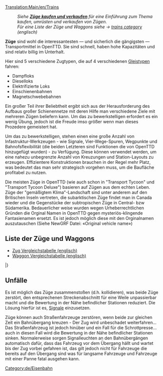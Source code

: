 [[Translation:Main/en/Trains]]{{en/-}}{{de/Inhaltsverzeichnis}}
:''Siehe '''[[Main/de/Züge kaufen und verkaufen|Züge kaufen und verkaufen]]''' für eine Einführung zum Thema kaufen, umrüsten und verkaufen von Zügen.''
:''Für eine Liste der Züge und Waggons siehe -> [[Category/en/Trains|trains category]] (englisch)''

'''Züge''' sind wohl die interessantesten — und sicherlich die gängigsten — Transportmittel in OpenTTD. Sie sind schnell, haben hohe Kapazitäten und sind relativ billig im Unterhalt. 

Hier sind 5 verschiedene Zugtypen, die auf 4 verschiedenen [[Main/de/Gleistyp|Gleistypen]] fahren:
*Dampfloks
*Dieselloks
*Elektrifizierte Loks
*Einschienenbahnen
*Magnetschwebebahnen


Ein großer Teil ihrer Beliebtheit ergibt sich aus der Herausforderung des Aufbaus großer Schienennetze mit deren Hilfe man verschiedene Ziele mit mehreren Zügen beliefern kann. Um das zu bewerkstelligen erfordert es ein wenig Übung, jedoch ist die Freude imso größer wenn man dieses Prozedere gemeistert hat.

Um das zu bewerkstelligen, stehen einen eine große Anzahl von Infastruktur-Werkzeugen - wie Signale, Vier-Wege-Spuren, Wegpunkte und Bahnofsflexibilität (die beiden Letzteren sind Funktionen die von OpenTTD hinzugefügt wurden) - zu Verfügung.
Diese können verwendet werden, um eine nahezu unbegrenzte Anzahl von Kreuzungen und Station-Layouts zu erzeugen.
Effizientere Konstruktionen brauchen in der Regel mehr Platz, was bedeutet das man sehr strategisch vorgehen muss, um die Baufläche profitabel zu nutzen.

Die meisten Züge in OpenTTD (wie auch schon in "Transport Tycoon" und "Transport Tycoon Deluxe") basieren auf Zügen aus dem echten Leben. Züge der "gemäßigtem Klima"-Landschaft sind unter anderem auf den Britischen Inseln vertreten, die subarktischen Züge findet man in Canada wieder und die Gegenstücke der subtropischen Züge in Central- bzw Südamerika. Bedauerlicher weise wurden wegen Urheberrechtlichen Gründen die Orginal Namen in OpenTTD gegen mysteriös-klingende Fantasienamen ersetzt. Es ist jedoch möglich diese mit den Orginalnamen auszutauschen (Siehe NewGRF Datei: «Original vehicle name»)  

==Liste der Züge und Waggons==

* [[Main/en/Train Comparison|Zug Vergleichstabelle (englisch)]]
* [[Main/en/Carriages Comparison|Waggon Vergleichstabelle (englisch)]]

{{Template:FahrzeugListe/Start/De}}
{{Template:VehicleTable/Header|Dampf}}
{{Template:VehicleTable/Row
|
*[[File:en/Kirbypaultank.png|Kirby Paul Tank Zugmaschine]] [[Main/de/Kirby Paul Tank|Kirby Paul Tank]]
*[[File:en/Chaneyjubilee.png|Chaney "Jubilee" Zugmaschine]] [[Main/de/Chaney "Jubilee"|Chaney "Jubilee"]]
*[[File:en/Ginzua4.png|Ginzu "A4" Zugmaschine]] [[Main/de/Ginzu "A4"|Ginzu "A4"]]
*[[File:en/Sh8p.png|SH "8P" Zugmaschine]] [[Main/de/SH "8P"|SH "8P"]]
|
*[[File:en/Wills280.png|Wills 2-8-0 Zugmaschine]] [[Main/de/Wills 2-8-0|Wills 2-8-0]]
|
*[[File:en/Wills280.png|Wills 2-8-0 Zugmaschine]] [[Main/de/Wills 2-8-0|Wills 2-8-0]]
|
*[[File:en/Powernautchoochoo.png|Ploddyphut Choo-Choo Zugmaschine]] [[Main/de/Ploddyphut Choo-Choo|Ploddyphut Choo-Choo]]
*[[File:en/Ploddyphutchoochoo.png|Powernaut Choo-Choo Zugmaschine]] [[Main/de/Powernaut Choo-Choo|Powernaut Choo-Choo]]
*[[File:en/Mightymoverchoochoo.png|Might Mover Choo-Choo Zugmaschine]] [[Main/de/Mightymover Choo-Choo|Mightymover Choo-Choo]]
}}
{{Template:VehicleTable/Header|Diesel}}
{{Template:VehicleTable/Row
|
*[[File:en/Manleymoreldmu.png|Manley-Morel DMU Zugmaschine]] [[Main/de/Manley-Morel DMU|Manley-Morel DMU]]
*[[File:en/Shhendry25.png|SH/Hendry "25" Zugmaschine]] [[Main/de/SH/Hendry "25"|SH/Hendry "25"]]
*[[File:en/Uu37.png|UU "37" Zugmaschine]] [[Main/de/UU "37"|UU "37"]]
*[[File:en/Floss47.png|Floss "47" Zugmaschine]] [[Main/de/Floss "47"|Floss "47"]]
*[[File:en/Sh125.png|SH "125" Zugmaschine]] [[Main/de/SH "125"|SH "125"]]
*[[File:en/Dash.png|"Dash" Zugmaschine]] [[Main/de/Dash|'Dash']]
|
*[[File:en/Mjs250.png|MJS 250 Zugmaschine]] [[Main/de/MJS250|MJS250]]
*[[File:en/Kelling3100.png|Kelling 3100 Zugmaschine]] [[Main/de/Kelling 3100|Kelling 3100]]
*[[File:en/Cs4000.png|CS4000 Zugmaschine]] [[Main/de/CS4000|CS4000]]
*[[File:en/Cs2400.png|CS2400 Zugmaschine]] [[Main/de/CS2400|CS2400]]
*[[File:en/Mjs1000.png|MJS 1000 Zugmaschine]] [[Main/de/MJS 1000|MJS 1000]]
*[[File:en/Centennial.png|Centennial Zugmaschine]] [[Main/de/Centennial|Centennial]]
*[[File:en/Turnerturbo.png|Turner Turbo]] [[Main/de/Turner Turbo|Turner Turbo]]
|
*[[File:en/Mjs250.png|MJS 250 Zugmaschine]] [[Main/de/MJS250|MJS250]]
*[[File:en/Kelling3100.png|Kelling 3100 Zugmaschine]] [[Main/de/Kelling 3100|Kelling 3100]]
*[[File:en/Cs4000.png|CS4000 Zugmaschine]] [[Main/de/CS4000|CS4000]]
*[[File:en/Cs2400.png|CS2400 Zugmaschine]] [[Main/de/CS2400|CS2400]]
*[[File:en/Mjs1000.png|MJS 1000 Zugmaschine]] [[Main/de/MJS 1000|MJS 1000]]
*[[File:en/Centennial.png|Centennial Zugmaschine]] [[Main/de/Centennial|Centennial]]
*[[File:en/Turnerturbo.png|Turner Turbo]] [[Main/de/Turner Turbo|Turner Turbo]]
|
*[[File:en/Ploddyphutdiesel.png|Ploddyphut Diesel]] [[Main/de/Ploddyphut Diesel|Ploddyphut Diesel]]
*[[File:en/Powernautdiesel.png|Powernaut Diesel]] [[Main/de/Powernaut Diesel|Powernaut Diesel]]
}}
{{Template:VehicleTable/Header|Elektrisch}}
{{Template:VehicleTable/Row
|
*[[File:en/Sh30.png|SH "30" Zugmaschine]] [[Main/de/SH "30"|SH "30"]]
*[[File:en/Sh40.png|SH "40" Zugmaschine]] [[Main/de/SH "40"|SH "40"]]
*[[File:en/Tim.png|"T.I.M" Zugmaschine]] [[Main/de/"T.I.M."|"T.I.M."]]
*[[File:en/Asiastar.png|"Asiastar" Zugmaschine]] [[Main/de/AsiaStar|"AsiaStar"]]
|
Keine
|
Keine
|
Keine
}}
{{Template:VehicleTable/Header|Einschienenbahn}}
{{Template:VehicleTable/Row
|
*[[File:en/X2001.png|X2001 Monorail Zugmaschine]] [[Main/de/X2001|'X2001']]
*[[File:en/Millenniumz1.png|Milennium 'Z1' Monorail Zugmaschine]] [[Main/de/Millennium Z1|'Millennium Z1']]
|
*[[File:en/X2001.png|X2001 Monorail Zugmaschine]] [[Main/de/X2001|'X2001']]
*[[File:en/Millenniumz1.png|Milennium 'Z1' Monorail Zugmaschine]] [[Main/de/Millennium Z1|'Millennium Z1']]
|
*[[File:en/X2001.png|X2001 Monorail Zugmaschine]] [[Main/de/X2001|'X2001']]
*[[File:en/Millenniumz1.png|Milennium 'Z1' Monorail Zugmaschine]] [[Main/de/Millennium Z1|'Millennium Z1']]
|
*[[File:en/Wizzowowz99.png|Wizzowow 'Z99' Monorail Zugmaschine]] [[Main/de/Wizzowow Z99|Wizzowow Z99]]
}}
{{Template:VehicleTable/Header|Magnetschwebebahn}}
{{Template:VehicleTable/Row
|
*[[File:en/Lev1leviathan.png|MagLev Zugmaschine 1: Leviathan]] [[Main/de/Lev1 'Leviathan'|Lev1 'Leviathan']]
*[[File:en/Lev2cyclops.png|MagLev Zugmaschine 2: Cyclops]] [[Main/de/Lev2 'Cyclops'|Lev2 'Cyclops']]
*[[File:en/Lev3pegasus.png|MagLev Zugmaschine 3: Pegasus]] [[Main/de/Lev3 'Pegasus'|Lev3 'Pegasus']]
*[[File:en/Lev4chimaerarhead.png|MagLev Zugmaschine 4: Chimaera (front)]] [[Main/de/Lev4 'Chimaera'|Lev4 'Chimaera']]
|
*[[File:en/Lev1leviathan.png|MagLev Zugmaschine 1: Leviathan]] [[Main/de/Lev1 'Leviathan'|Lev1 'Leviathan']]
*[[File:en/Lev2cyclops.png|MagLev Zugmaschine 2: Cyclops]] [[Main/de/Lev2 'Cyclops'|Lev2 'Cyclops']]
*[[File:en/Lev3pegasus.png|MagLev Zugmaschine 3: Pegasus]] [[Main/de/Lev3 'Pegasus'|Lev3 'Pegasus']]
*[[File:en/Lev4chimaerarhead.png|MagLev Zugmaschine 4: Chimaera (front)]] [[Main/de/Lev4 'Chimaera'|Lev4 'Chimaera']]
|
*[[File:en/Lev1leviathan.png|MagLev Zugmaschine 1: Leviathan]] [[Main/de/Lev1 'Leviathan'|Lev1 'Leviathan']]
*[[File:en/Lev2cyclops.png|MagLev Zugmaschine 2: Cyclops]] [[Main/de/Lev2 'Cyclops'|Lev2 'Cyclops']]
*[[File:en/Lev3pegasus.png|MagLev Zugmaschine 3: Pegasus]] [[Main/de/Lev3 'Pegasus'|Lev3 'Pegasus']]
*[[File:en/Lev4chimaerarhead.png|MagLev Zugmaschine 4: Chimaera (front)]] [[Main/de/Lev4 'Chimaera'|Lev4 'Chimaera']]
|
*[[File:en/Wizzowowrocketeer.png|Toyland Wizzowow Rocketeer]] [[Main/de/Wizzowow Rocketeer|Wizzowow Rocketeer]]
}}
{{Template:VehicleTable/Header|Waggons}}
{{Template:VehicleTable/Row
|
*[[File:en/Passengercarriage.png|Standard Passenger Carriage]] [[Main/de/Passagierwaggon|Passagierwaggon]]
*[[File:en/Mailvan.png|Standard Mail Van]] [[Main/de/Postwaggon|Postwaggon]]
*[[File:en/Coaltruck.png|Standard Coal Truck]] [[Main/de/Kohlewaggon|Kohlewaggon]]
*[[File:en/Oiltanker.png|Standard Oil Tanker]] [[Main/de/Öltanker]]
*[[File:en/Livestockvan.png|Standard Livestock Van]] [[Main/de/Lebensmitteltransporter|Lebensmitteltransporter]]
*[[File:en/Goodsvan.png|Standard Goods Van]] [[Main/de/Güterwaggon|Güterwaggon]]
*[[File:en/Grainhopper.png|Standard Grain Hopper]] [[Main/de/Getreidewaggon|Getreidewaggon]]
*[[File:en/Woodtruck.png|Standard Wood Truck]] [[Main/de/Holzwaggon|Holzwaggon]]
*[[File:en/Ironorehopper.png|Standard Iron Ore Hopper]] [[Main/de/Eisenerzwaggon|Eisenerzwaggon]]
*[[File:en/Steeltruck.png|Standard Steel Truck]] [[Main/de/Stahltransporter|Stahltransporter]]
*[[File:en/Armouredvan.png|Standard Armoured Van]] [[Main/de/Sicherheitstransporter|Sicherheitstransporter]]
|
*[[File:en/Passengercarriagex.png|Tropical and Sub-arctic Passenger Carriage]] [[Main/de/Passagierwaggon|Passagierwaggon]]
*[[File:en/Mailvan.png|Standard Mail Van]] [[Main/de/Postwaggon|Postwaggon]]
*[[File:en/Coaltruck.png|Standard Coal Truck]] [[Main/de/Kohlewaggon|Kohlewaggon]]
*[[File:en/Oiltanker.png|Standard Oil Tanker]] [[Main/de/Öltanker]]
*[[File:en/Livestockvan.png|Standard Livestock Van]] [[Main/de/Lebensmitteltransporter|Lebensmitteltransporter]]
*[[File:en/Goodsvan.png|Standard Goods Van]] [[Main/de/Güterwaggon|Güterwaggon]]
*[[File:en/Grainhopper.png|Standard Grain Hopper]] [[Main/de/Getreidewaggon|Getreidewaggon]]
*[[File:en/Woodtruck.png|Standard Wood Truck]] [[Main/de/Holzwaggon|Holzwaggon]]
*[[File:en/Armouredvan.png|Standard Armoured Van]] [[Main/de/Sicherheitstransporter|Sicherheitstransporter]]
*[[File:en/Foodvan.png|Tropical and Sub-arctic Food Van]] [[Main/de/Tropischer und Sub-arktischer Lebensmitteltransporter|Lebensmitteltransporter]]
*[[File:en/Papertruck.png|Tropical and Sub-arctic Paper Truck]] [[Main/de/Papiertransporter|Papiertransporter]]
|
*[[File:en/Passengercarriagex.png|Tropical and Sub-arctic Passenger Carriage]] [[Main/de/Passagierwaggon|Passagierwaggon]]
*[[File:en/Mailvan.png|Standard Mail Van]] [[Main/de/Postwaggon|Postwaggon]]
*[[File:en/Oiltanker.png|Standard Oil Tanker]] [[Main/de/Öltanker]]
*[[File:en/Goodsvan.png|Standard Goods Van]] [[Main/de/Güterwaggon|Güterwaggon]]
*[[File:en/Grainhopper.png|Standard Grain Hopper]] [[Main/de/Getreidewaggon|Getreidewaggon]]
*[[File:en/Woodtruck.png|Standard Wood Truck]] [[Main/de/Holzwaggon|Holzwaggon]]
*[[File:en/Armouredvan.png|Standard Armoured Van]] [[Main/de/Sicherheitstransporter|Sicherheitstransporter]]
*[[File:en/Foodvan.png|Tropical and Sub-arctic Food Van]] [[Main/de/Tropischer und Sub-arktischer Lebensmitteltransporter|Lebensmitteltransporter]]
*[[File:en/Copperorehopper.png|Tropical Copper Ore Hopper]] [[Main/de/Kupfererzwaggon|Kupfererzwaggon]]
*[[File:en/Watertanker.png|Tropical Water Tanker]] [[Main/de/Wassertanker|Wassertanker]]
*[[File:en/Fruittruck.png|Tropical Fruit Truck]] [[Main/de/Fruchttransporter|Fruchttransporter]]
*[[File:en/Rubbertruck.png|Tropcial Rubber Truck]] [[Main/de/Kautschukwaggon|Kautschukwaggon]]
|
*[[File:en/Passengercarriagetoyland.png|Standard Passenger Carriage]] [[Main/de/Passagierwaggon|Passagierwaggon]]
*[[File:en/Mailvanx.png|Standard Mail Van]] [[Main/de/Postwaggon|Postwaggon]]
*[[File:en/Sugartruck.png|Toyland Sugar Truck]] [[Main/de/Zuckertransporter|Zuckertransporter]]
*[[File:en/Candyflosshopper.png|Toyland Candyfloss Hopper]] [[Main/de/Zuckerwattewaggon|Zuckerwattewaggon]]
*[[File:en/Toffeehopper.png|Toyland Toffee Hopper]] [[Main/de/Karamellwaggon|Karamellwaggon]]
*[[File:en/Bubblevan.png|Toyland Bubble Van]] [[Main/de/Luftblasentransporter|Luftblasentransporter]]
*[[File:en/Colatanker.png|Toyland Cola Tanker]] [[Main/de/Colatanker|Colatanker]]
*[[File:en/Sweetvan.png|Toyland Sweet Van]] [[Main/de/Bonbontransporter|Bonbontransporter]]
*[[File:en/Toyvan.png|Toyland Toy Van]] [[Main/de/Spielzeugtransporter|Spielzeugtransporter]]
*[[File:en/Batterytruck.png|Toyland Battery Truck]] [[Main/de/Batterietransporter|Batterietransporter]]
*[[File:en/Fuzzydrinktruck.png|Toyland Fuzzy Drink Truck]] [[Main/de/Limonadentransporter|Limonadentransporter]]
*[[File:en/Plastictruck.png|Toyland Plastic Truck]] [[Main/de/Plastiktransporter|Plastiktransporter]]
}}
|}

==Unfälle==
Es ist möglich das Züge zusammenstoßen (d.h. kollidieren), was beide Züge zerstört, den entsprechenen Streckenabschnitt für eine Weile unpassierbar macht und die Bewertung in der Nähe befindlicher Stationen reduziert. Die Lösung hierfür ist es, [[Main/de/Signale|Signale]] einzusetzen.

Züge können auch Straßenfahrzeuge zerstören, wenn beide zur gleichen Zeit ein Bahnübergang kreuzen - Der Zug wird unbeschadet weiterfahren... Das Straßenfahrzeug ist jedoch hinüber und ein Fall für die Schrottpresse... auch in diesen Fall wird die Bewertung in der Nähe befindlicher Stationen sinken. Normalerweise sorgen Signalleuchten an den Bahnübergängen automatisch dafür, dass das Fahrzeug vor dem Übergang hällt und wartet bis der Zug vorbei gefahren ist, das gilt jedoch nicht für Fahrzeuge die bereits auf den Übergang sind was für langsame Fahrzeuge und Fahrzeuge mit einer Panne fatal ausgehen kann. 

[[Category:de/Eisenbahn]]